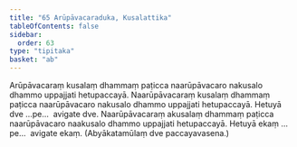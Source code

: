 ```yaml
---
title: "65 Arūpāvacaraduka, Kusalattika"
tableOfContents: false
sidebar:
  order: 63
type: "tipitaka"
basket: "ab"
---
```



<DynamicBreadcrumb />

<Division number="74">

<Paragraph number="201">
Arūpāvacaraṃ kusalaṃ dhammaṃ paṭicca naarūpāvacaro nakusalo dhammo uppajjati hetupaccayā. Naarūpāvacaraṃ kusalaṃ dhammaṃ paṭicca naarūpāvacaro nakusalo dhammo uppajjati hetupaccayā. Hetuyā dve …pe…  avigate dve.
</Paragraph>

<Paragraph number="202">
Naarūpāvacaraṃ akusalaṃ dhammaṃ paṭicca naarūpāvacaro naakusalo dhammo uppajjati hetupaccayā. Hetuyā ekaṃ …pe…  avigate ekaṃ. (Abyākatamūlaṃ dve paccayavasena.)
</Paragraph>
</Division>